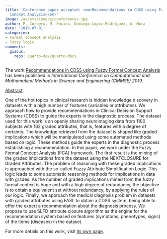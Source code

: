```yaml
---
title: 'Conference paper accepted: <em>Recommendations in CDSS using Fuzzy Formal
  Concept Analysis</em>'
image: /assets/images/conferences.jpg
author: P. Cordero, M. Enciso, Domingo López-Rodríguez, A. Mora
date: '2019-07-01'
categories:
- Formal concept analysis
- Fuzzy logic
comments:
  giscus:
    repo: quarto-dev/quarto-docs
---
```


The work <u>Recommendations in CDSS using Fuzzy Formal Concept Analysis</u> has been published in <em>International Conference on Computational and Mathematical Methods in Science and Engineering (CMMSE) 2019</em>.

<u>Abstract</u>:



One of the hot topics in  clinical research is  hidden knowledge discovery  in
  datasets with a high number of features (variables or attributes). We approach how
  to provide recommendations in Clinical Decision Support Systems (CDSS) to guide
  the experts in the diagnostic process. The dataset used for this work is an openly
  sharing neuroimaging data from 1100 subjects with 162 graded attributes, that is,
  features with a degree of certainty. The knowledge retrieved from the dataset is
  shaped like graded implications which will be manipulated using  some automated
  methods based on logic. These methods guide the experts in the diagnostic process  establishing
  a recommendation. In this paper, we work under the Fuzzy Formal Concept Analysis
  (FCA) framework. The first result is the mining of the graded implications from
  the dataset using the NEXTCLOSURE for Graded Attributes. The problem of reasoning
  with these graded implications is approached with  the so-called  Fuzzy Attribute
  Simplification Logic. This logic leads to some automatic reasoning methods for implications
  in data with grades. As the number of graded implications mined from the fuzzy formal
  context is huge and with a high degree of redundancy, the objective is to obtain
  a equivalent set without redundancy, by applying the rules of our logic.  Finally,
  we approach the medical diagnosis problem in datasets with graded attributes using
  FASL to obtain a CDSS system, being able to offer the expert a recommendation about
  the diagnosis process.  We propose to use SLFD attribute closure algorithm as the
  engine for the recommendation system based on features (symptoms, phenotypes, signs)
  of the items (diseases) in the dataset.




For more details on this work, visit <a href='/publications/conferences/2019-cmmse'>its own page</a>.
